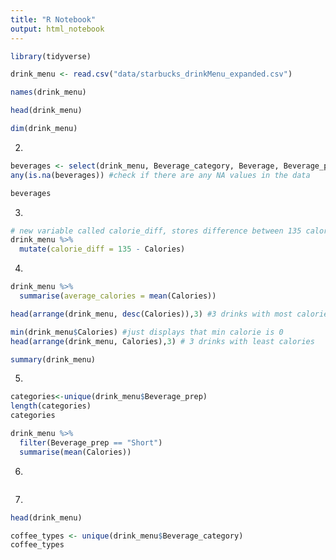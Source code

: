 ```yaml
---
title: "R Notebook"
output: html_notebook
---
```


```r
library(tidyverse)
```

```r
drink_menu <- read.csv("data/starbucks_drinkMenu_expanded.csv")
```

```r
names(drink_menu)
```

```r
head(drink_menu)
```
```r
dim(drink_menu)
```

2. 
```r
beverages <- select(drink_menu, Beverage_category, Beverage, Beverage_prep, Calories)
any(is.na(beverages)) #check if there are any NA values in the data
```

```r
beverages
```
3. 

```r
# new variable called calorie_diff, stores difference between 135 calories and calories in each drink
drink_menu %>%
  mutate(calorie_diff = 135 - Calories)
```
4. 

```r
drink_menu %>%
  summarise(average_calories = mean(Calories))
```

```r
head(arrange(drink_menu, desc(Calories)),3) #3 drinks with most calories

```
```r
min(drink_menu$Calories) #just displays that min calorie is 0
head(arrange(drink_menu, Calories),3) # 3 drinks with least calories
```
```r
summary(drink_menu)
```

5. 
```r
categories<-unique(drink_menu$Beverage_prep)
length(categories)
categories
```
```r
drink_menu %>%
  filter(Beverage_prep == "Short")
  summarise(mean(Calories))
```

6. 

```r

```

7. 


```r
head(drink_menu)
```

```r
coffee_types <- unique(drink_menu$Beverage_category)
coffee_types
```

